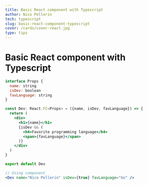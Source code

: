```yaml
---
title: Basic React component with Typescript
author: Nico Pellerin
tech: typescript
slug: basic-react-component-typescript
cover: /cards/cover-react.jpg
type: tips
---
```


<SEO title="Basic React component with Typescript" />

# Basic React component with Typescript

<Spacer margin="6rem 0 4rem 0" />

```jsx
interface Props {
  name: string
  isDev: boolean
  favLanguage: string
}

const Dev: React.FC<Props> = ({name, isDev, favLanguage}) => {
  return (
    <div>
      <h1>{name}</h1>
      {isDev && (
        <h4>Favorite programming language</h4>
        <span>{favLanguage}</span>
      )}
    </div>
  )
}

export default Dev

// Using component
<Dev name="Nico Pellerin" isDev={true} favLanguage="Go" />
```
